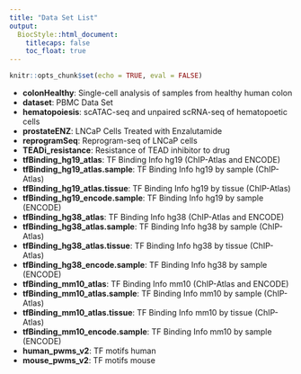 ```yaml
---
title: "Data Set List"
output:
  BiocStyle::html_document:
    titlecaps: false
    toc_float: true
---
```


```r
knitr::opts_chunk$set(echo = TRUE, eval = FALSE)
```

+ **colonHealthy**: Single-cell analysis of samples from healthy human colon
+ **dataset**: PBMC Data Set
+ **hematopoiesis**: scATAC-seq and unpaired scRNA-seq of hematopoetic cells
+ **prostateENZ**: LNCaP Cells Treated with Enzalutamide
+ **reprogramSeq**: Reprogram-seq of LNCaP cells
+ **TEADi_resistance**: Resistance of TEAD inhibitor to drug
+ **tfBinding_hg19_atlas**: TF Binding Info hg19 (ChIP-Atlas and ENCODE)
+ **tfBinding_hg19_atlas.sample**: TF Binding Info hg19 by sample (ChIP-Atlas)
+ **tfBinding_hg19_atlas.tissue**: TF Binding Info hg19 by tissue (ChIP-Atlas)
+ **tfBinding_hg19_encode.sample**: TF Binding Info hg19 by sample (ENCODE)
+ **tfBinding_hg38_atlas**: TF Binding Info hg38 (ChIP-Atlas and ENCODE)
+ **tfBinding_hg38_atlas.sample**: TF Binding Info hg38 by sample (ChIP-Atlas)
+ **tfBinding_hg38_atlas.tissue**: TF Binding Info hg38 by tissue (ChIP-Atlas)
+ **tfBinding_hg38_encode.sample**: TF Binding Info hg38 by sample (ENCODE)
+ **tfBinding_mm10_atlas**: TF Binding Info mm10 (ChIP-Atlas and ENCODE)
+ **tfBinding_mm10_atlas.sample**: TF Binding Info mm10 by sample (ChIP-Atlas)
+ **tfBinding_mm10_atlas.tissue**: TF Binding Info mm10 by tissue (ChIP-Atlas)
+ **tfBinding_mm10_encode.sample**: TF Binding Info mm10 by sample (ENCODE)
+ **human_pwms_v2**: TF motifs human
+ **mouse_pwms_v2**: TF motifs mouse

